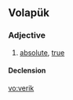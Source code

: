 ==Volapük==

===Adjective===
{{head|vo|adjective}}

# [[absolute]], [[true]]

====Declension====
{{vo-decl-adj}}

[[vo:verik]]